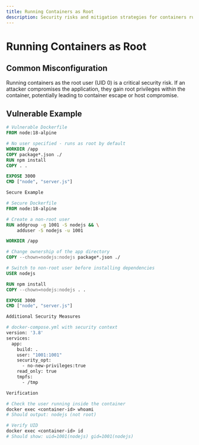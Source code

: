 ```yaml
---
title: Running Containers as Root
description: Security risks and mitigation strategies for containers running with root privileges
---
```


# Running Containers as Root

## Common Misconfiguration

Running containers as the root user (UID 0) is a critical security risk. If an attacker compromises the application, they gain root privileges within the container, potentially leading to container escape or host compromise.

## Vulnerable Example

```dockerfile
# Vulnerable Dockerfile
FROM node:18-alpine

# No user specified - runs as root by default
WORKDIR /app
COPY package*.json ./
RUN npm install
COPY . .

EXPOSE 3000
CMD ["node", "server.js"]

Secure Example

# Secure Dockerfile
FROM node:18-alpine

# Create a non-root user
RUN addgroup -g 1001 -S nodejs && \
    adduser -S nodejs -u 1001

WORKDIR /app

# Change ownership of the app directory
COPY --chown=nodejs:nodejs package*.json ./

# Switch to non-root user before installing dependencies
USER nodejs

RUN npm install
COPY --chown=nodejs:nodejs . .

EXPOSE 3000
CMD ["node", "server.js"]

Additional Security Measures

# docker-compose.yml with security context
version: '3.8'
services:
  app:
    build: .
    user: "1001:1001"
    security_opt:
      - no-new-privileges:true
    read_only: true
    tmpfs:
      - /tmp

Verification

# Check the user running inside the container
docker exec <container-id> whoami
# Should output: nodejs (not root)

# Verify UID
docker exec <container-id> id
# Should show: uid=1001(nodejs) gid=1001(nodejs)